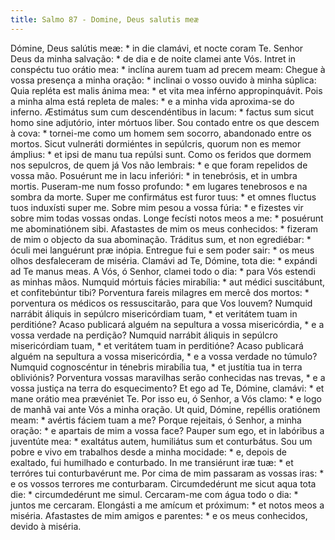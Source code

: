 ```yaml
---
title: Salmo 87 - Domine, Deus salutis meæ
---
```


<div class="grid grid-cols-2 gap-5">
  <span class="text-justify">
    Dómine, Deus salútis meæ: * in die clamávi, et nocte coram Te.
  </span>
  <span class="text-justify">
    Senhor Deus da minha salvação: * de dia e de noite clamei ante Vós.
  </span>
  <span class="text-justify">
    Intret in conspéctu tuo orátio mea: * inclína aurem tuam ad precem meam:
  </span>
  <span class="text-justify">
    Chegue à vossa presença a minha oração: * inclinai o vosso ouvido à minha
    súplica:
  </span>
  <span class="text-justify">
    Quia repléta est malis ánima mea: * et vita mea inférno appropinquávit.
  </span>
  <span class="text-justify">
    Pois a minha alma está repleta de males: * e a minha vida aproxima-se do
    inferno.
  </span>
  <span class="text-justify">
    Æstimátus sum cum descendéntibus in lacum: * factus sum sicut homo sine
    adjutório, inter mórtuos liber.
  </span>
  <span class="text-justify">
    Sou contado entre os que descem à cova: * tornei-me como um homem sem
    socorro, abandonado entre os mortos.
  </span>
  <span class="text-justify">
    Sicut vulneráti dormiéntes in sepúlcris, quorum non es memor ámplius: * et
    ipsi de manu tua repúlsi sunt.
  </span>
  <span class="text-justify">
    Como os feridos que dormem nos sepulcros, de quem já Vos não lembrais: * e
    que foram repelidos de vossa mão.
  </span>
  <span class="text-justify">
    Posuérunt me in lacu inferióri: * in tenebrósis, et in umbra mortis.
  </span>
  <span class="text-justify">
    Puseram-me num fosso profundo: * em lugares tenebrosos e na sombra da morte.
  </span>
  <span class="text-justify">
    Super me confirmátus est furor tuus: * et omnes fluctus tuos induxísti super
    me.
  </span>
  <span class="text-justify">
    Sobre mim pesou a vossa fúria: * e fizestes vir sobre mim todas vossas
    ondas.
  </span>
  <span class="text-justify">
    Longe fecísti notos meos a me: * posuérunt me abominatiónem sibi.
  </span>
  <span class="text-justify">
    Afastastes de mim os meus conhecidos: * fizeram de mim o objecto da sua
    abominação.
  </span>
  <span class="text-justify">
    Tráditus sum, et non egrediébar: * óculi mei languérunt præ inópia.
  </span>
  <span class="text-justify">
    Entregue fui e sem poder sair: * os meus olhos desfaleceram de miséria.
  </span>
  <span class="text-justify">
    Clamávi ad Te, Dómine, tota die: * expándi ad Te manus meas.
  </span>
  <span class="text-justify">
    A Vós, ó Senhor, clamei todo o dia: * para Vós estendi as minhas mãos.
  </span>
  <span class="text-justify">
    Numquid mórtuis fácies mirabília: * aut médici suscitábunt, et confitebúntur
    tibi?
  </span>
  <span class="text-justify">
    Porventura fareis milagres em mercê dos mortos: * porventura os médicos os
    ressuscitarão, para que Vos louvem?
  </span>
  <span class="text-justify">
    Numquid narrábit áliquis in sepúlcro misericórdiam tuam, * et veritátem tuam
    in perditióne?
  </span>
  <span class="text-justify">
    Acaso publicará alguém na sepultura a vossa misericórdia, * e a vossa
    verdade na perdição?
  </span>
  <span class="text-justify">
    Numquid narrábit áliquis in sepúlcro misericórdiam tuam, * et veritátem tuam
    in perditióne?
  </span>
  <span class="text-justify">
    Acaso publicará alguém na sepultura a vossa misericórdia, * e a vossa
    verdade no túmulo?
  </span>
  <span class="text-justify">
    Numquid cognoscéntur in ténebris mirabília tua, * et justítia tua in terra
    obliviónis?
  </span>
  <span class="text-justify">
    Porventura vossas maravilhas serão conhecidas nas trevas, * e a vossa
    justiça na terra do esquecimento?
  </span>
  <span class="text-justify">
    Et ego ad Te, Dómine, clamávi: * et mane orátio mea prævéniet Te.
  </span>
  <span class="text-justify">
    Por isso eu, ó Senhor, a Vós clamo: * e logo de manhã vai ante Vós a minha
    oração.
  </span>
  <span class="text-justify">
    Ut quid, Dómine, repéllis oratiónem meam: * avértis fáciem tuam a me?
  </span>
  <span class="text-justify">
    Porque rejeitais, ó Senhor, a minha oração: * e apartais de mim a vossa
    face?
  </span>
  <span class="text-justify">
    Pauper sum ego, et in labóribus a juventúte mea: * exaltátus autem,
    humiliátus sum et conturbátus.
  </span>
  <span class="text-justify">
    Sou um pobre e vivo em trabalhos desde a minha mocidade: * e, depois de
    exaltado, fui humilhado e conturbado.
  </span>
  <span class="text-justify">
    In me transiérunt iræ tuæ: * et terróres tui conturbavérunt me.
  </span>
  <span class="text-justify">
    Por cima de mim passaram as vossas iras: * e os vossos terrores me
    conturbaram.
  </span>
  <span class="text-justify">
    Circumdedérunt me sicut aqua tota die: * circumdedérunt me simul.
  </span>
  <span class="text-justify">
    Cercaram-me com água todo o dia: * juntos me cercaram.
  </span>
  <span class="text-justify">
    Elongásti a me amícum et próximum: * et notos meos a miséria.
  </span>
  <span class="text-justify">
    Afastastes de mim amigos e parentes: * e os meus conhecidos, devido à
    miséria.
  </span>
</div>
